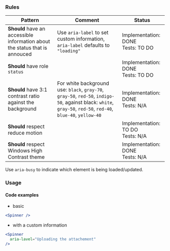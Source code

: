 ### Rules

| Pattern                                                                     | Comment                                                                                                                                                       | Status                                 |
| --------------------------------------------------------------------------- | ------------------------------------------------------------------------------------------------------------------------------------------------------------- | -------------------------------------- |
| **Should** have an accessible information about the status that is annouced | Use `aria-label` to set custom information, `aria-label` defaults to `"loading"`                                                                              | Implementation: DONE<br />Tests: TO DO |
| **Should** have role `status`                                               |                                                                                                                                                               | Implementation: DONE<br />Tests: TO DO |
| **Should** have 3:1 contrast ratio against the background                   | For white background use: `black`, `gray-70`, `gray-50`, `red-50`, `indigo-50`, against black: `white`, `gray-50`, `red-50`, `red-40`, `blue-40`, `yellow-40` | Implementation: DONE<br />Tests: N/A   |
| **Should** respect reduce motion                                            |                                                                                                                                                               | Implementation: TO DO<br />Tests: N/A  |
| **Should** respect Windows High Contrast theme                              |                                                                                                                                                               | Implementation: DONE<br />Tests: N/A   |

<InfoBox>
  Use <code>aria-busy</code> to indicate which element is being loaded/updated.
</InfoBox>

### Usage

#### Code examples

- basic

<!-- prettier-ignore -->
```jsx
<Spinner />
```

- with a custom information

<!-- prettier-ignore -->
```jsx
<Spinner
  aria-lavel="Uploading the attachement"
/>
```
